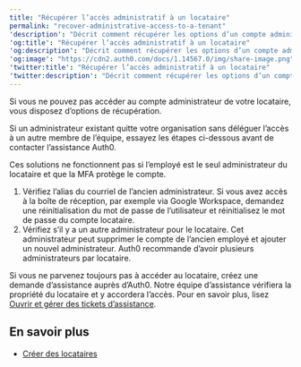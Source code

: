 ---
title: "Récupérer l’accès administratif à un locataire"
permalink: "recover-administrative-access-to-a-tenant"
'description': "Décrit comment récupérer les options d’un compte administrateur perdu."
'og:title': "Récupérer l’accès administratif à un locataire"
'og:description': "Décrit comment récupérer les options d’un compte administrateur perdu."
'og:image': "https://cdn2.auth0.com/docs/1.14567.0/img/share-image.png"
'twitter:title': "Récupérer l’accès administratif à un locataire"
'twitter:description': "Décrit comment récupérer les options d’un compte administrateur perdu."
---

Si vous ne pouvez pas accéder au compte administrateur de votre locataire, vous disposez d’options de récupération.

Si un administrateur existant quitte votre organisation sans déléguer l’accès à un autre membre de l’équipe, essayez les étapes ci-dessous avant de contacter l’assistance Auth0.

<Callout icon="file-lines" color="#0EA5E9" iconType="regular">

Ces solutions ne fonctionnent pas si l’employé est le seul administrateur du locataire et que la MFA protège le compte.

</Callout>

1. Vérifiez l’alias du courriel de l’ancien administrateur. Si vous avez accès à la boîte de réception, par exemple via Google Workspace, demandez une réinitialisation du mot de passe de l’utilisateur et réinitialisez le mot de passe du compte locataire.
2. Vérifiez s’il y a un autre administrateur pour le locataire. Cet administrateur peut supprimer le compte de l’ancien employé et ajouter un nouvel administrateur. Auth0 recommande d’avoir plusieurs administrateurs par locataire.

Si vous ne parvenez toujours pas à accéder au locataire, créez une demande d’assistance auprès d’Auth0. Notre équipe d’assistance vérifiera la propriété du locataire et y accordera l’accès. Pour en savoir plus, lisez [Ouvrir et gérer des tickets d’assistance](/docs/fr-ca/troubleshoot/customer-support/open-and-manage-support-tickets).

## En savoir plus

* [Créer des locataires](/docs/fr-ca/get-started/auth0-overview/create-tenants)